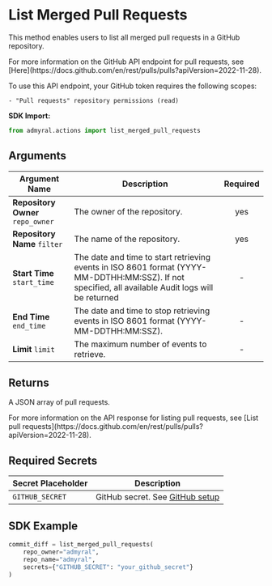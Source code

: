 
# List Merged Pull Requests

This method enables users to list all merged pull requests in a GitHub repository.

<Callout type="info">
	For more information on the GitHub API endpoint for pull requests, see
	[Here](https://docs.github.com/en/rest/pulls/pulls?apiVersion=2022-11-28).
</Callout>

To use this API endpoint, your GitHub token requires the following scopes:

```
- "Pull requests" repository permissions (read)
```

**SDK Import:**

```python
from admyral.actions import list_merged_pull_requests
```

## Arguments

| Argument Name                     | Description                                                                                                                                         | Required |
| --------------------------------- | --------------------------------------------------------------------------------------------------------------------------------------------------- | :------: |
| **Repository Owner** `repo_owner` | The owner of the repository.                                                                                                                        |   yes    |
| **Repository Name** `filter`      | The name of the repository.                                                                                                                         |   yes    |
| **Start Time** `start_time`       | The date and time to start retrieving events in ISO 8601 format (YYYY-MM-DDTHH:MM:SSZ). If not specified, all available Audit logs will be returned |    -     |
| **End Time** `end_time`           | The date and time to stop retrieving events in ISO 8601 format (YYYY-MM-DDTHH:MM:SSZ).                                                              |    -     |
| **Limit** `limit`                 | The maximum number of events to retrieve.                                                                                                           |    -     |

## Returns

A JSON array of pull requests.

<Callout type="info">
	For more information on the API response for listing pull requests, see
	[List pull
	requests](https://docs.github.com/en/rest/pulls/pulls?apiVersion=2022-11-28).
</Callout>

## Required Secrets

| Secret Placeholder | Description                                                    |
| ------------------ | -------------------------------------------------------------- |
| `GITHUB_SECRET`    | GitHub secret. See [GitHub setup](/integrations/github/github) |

## SDK Example

```python
commit_diff = list_merged_pull_requests(
	repo_owner="admyral",
	repo_name="admyral",
	secrets={"GITHUB_SECRET": "your_github_secret"}
)
```
